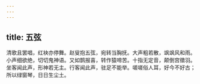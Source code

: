 ```yaml
---
---
---
```

title: 五弦
---



清歌且罢唱，红袂亦停舞。赵叟抱五弦，宛转当胸抚。大声粗若散，飒飒风和雨。小声细欲绝，切切鬼神语。又如鹊报喜，转作猿啼苦。十指无定音，颠倒宫徵羽。坐客闻此声，形神若无主。行客闻此声，驻足不能举。嗟嗟俗人耳，好今不好古；所以绿窗琴，日日生尘土。